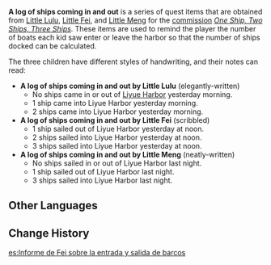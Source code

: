 {{Item Infobox
|id           = 100377
|image        = Book Letter.png
|type         = Quest Items
|description  = (An elegantly-written/<wbr>A scribbled/<wbr>A neatly-written) note by (Little Lulu/<wbr>Little Fei/<wbr>Little Meng). It reads, "''(note)''."
|source1      = Obtained during the commission [[One Ship, Two Ships, Three Ships]]
}}
'''A log of ships coming in and out''' is a series of quest items that are obtained from [[Little Lulu]], [[Little Fei]], and [[Little Meng]] for the [[Commissions|commission]] ''[[One Ship, Two Ships, Three Ships]]''. These items are used to remind the player the number of boats each kid saw enter or leave the harbor so that the number of ships docked can be calculated.

The three children have different styles of handwriting, and their notes can read:
*'''A log of ships coming in and out by Little Lulu''' (elegantly-written)
**No ships came in or out of [[Liyue Harbor]] yesterday morning.
**1 ship came into Liyue Harbor yesterday morning.
**2 ships came into Liyue Harbor yesterday morning.
*'''A log of ships coming in and out by Little Fei''' (scribbled)
**1 ship sailed out of Liyue Harbor yesterday at noon.
**2 ships sailed into Liyue Harbor yesterday at noon.
**3 ships sailed into Liyue Harbor yesterday at noon.
*'''A log of ships coming in and out by Little Meng''' (neatly-written)
**No ships sailed in or out of Liyue Harbor last night.
**1 ship sailed out of Liyue Harbor last night.
**3 ships sailed into Liyue Harbor last night.

==Other Languages==
{{Other Languages
|en      = A log of ships coming in and out by Little Lulu/Fei/Meng
|zhs     = 璐璐/阿飞/小蒙关于船只进出的见闻
|zhs_rm  = Lùlù/Āfēi/Xiǎo Méng guānyú chuánzhī jìnchū de jiànwén
|zht     = 璐璐/阿飛/小蒙關於船隻進出的見聞
|zht_rm  = Lùlù/Āfēi/Xiǎo Méng guānyú chuánzhī jìnchū de jiànwén
|zh_tl   = The information that Lulu/Fei/Meng knows on the entrances and exits of ships.
|ja      = ルル/飛くん/モンちゃんの船に関する見聞
|ja_rm   = Ruru/Hi-kun/Mon-chan no Fune ni Kansuru Kenbun
|ja_tl   = Lulu/Fei/Meng's observations relating to ships
|ko      = 룰루/아비/소몽의 선박 입출항에 관한 정보
|ko_rm   = Rullu/Abi/Somong-ui Seonbak Ipchulhang-e Gwanhan Jeongbo
|ko_tl   = The information that Lulu/Fei/Meng knows on the entrances and exits of ships.
|es      = Informe de Lulu/Fei/Meng sobre la entrada y salida de barcos
|es_tl   = Lulu/Fei/Meng report on vessel entry and departure
|fr      = Mémo de Lulu/Fei/Petit Meng
|fr_tl   = Memo of Lulu/Fei/Little Meng
|ru      = Записи о проходящих кораблях малышки Лулу / малыша Фэя/Мэна
|ru_tl   = Records of Little Lulu/Fei/Meng's Passing Ships
|th      = ข้อมูลการเข้าออกของเรือที่ได้จาก Lulu/Fei/หนูน้อย Meng
|th_rm   = Khomun kan khao ok khong ruea thi dai chak Lulu/Fei/nunoi Meng
|th_tl   = Data of the arrival and departure of ships obtained from Lulu/Fei/Little Meng
|vi      = Ghi chú của Lulu/Fei/Meng về thuyền ra vào
|vi_tl   = 
|de      = Aufzeichnungen von Lulu/Fei/Meng bezüglich der Schiffe im Hafen
|de_tl   = Records of Lulu/Fei/Meng regarding the ships in the harbor
|id      = Catatan Kapal yang Keluar Masuk milik Little Lulu/Fei/Meng
|id_tl   = A Log of Ships Coming In and Out Owned by Lulu/Fei/Meng
|pt      = Um relatório de entradas e saídas de navios em Liyue.<br />Um relatório de Fei sobre a entrada e saída de barcos.<br />Um registro de navios entrando e saindo feito pelo Pequeno Meng
|pt_tl   = 
|tr      = 
|tr_tl   = 
|it      = 
|it_tl   = 
}}

==Change History==
{{Change History|1.0}}

[[es:Informe de Fei sobre la entrada y salida de barcos]]